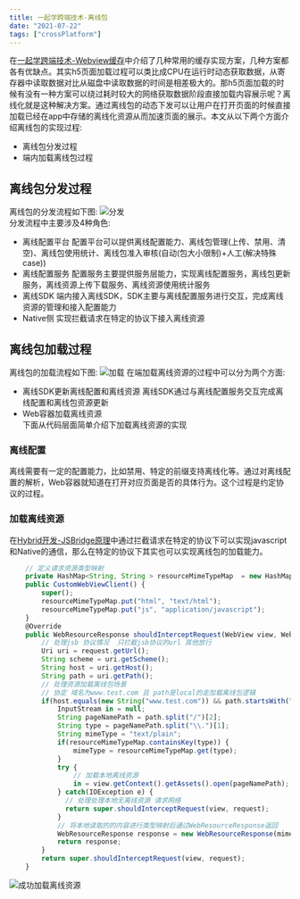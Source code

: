 ```yaml
---
title: 一起学跨端技术-离线包
date: "2021-07-22"
tags: ["crossPlatform"]
---
```


在[一起学跨端技术-Webview缓存](https://icantunderstand.github.io/blog/webview-store)中介绍了几种常用的缓存实现方案，几种方案都各有优缺点。其实h5页面加载过程可以类比成CPU在运行时动态获取数据，从寄存器中读取数据对比从磁盘中读取数据的时间是相差极大的。那h5页面加载的时候有没有一种方案可以绕过耗时较大的网络获取数据阶段直接加载内容展示呢？离线化就是这种解决方案。通过离线包的动态下发可以让用户在打开页面的时候直接加载已经在app中存储的离线化资源从而加速页面的展示。本文从以下两个方面介绍离线包的实现过程:
* 离线包分发过程
* 端内加载离线包过程

## 离线包分发过程
离线包的分发流程如下图:
![分发](/static/images/crossPlatformStatic/crossPlatformOffline/broadcast.png)  
分发流程中主要涉及4种角色:
* 离线配置平台 配置平台可以提供离线配置能力、离线包管理(上传、禁用、清空)、离线包使用统计、离线包准入审核(自动(包大小限制)+人工(解决特殊case))
* 离线配置服务 配置服务主要提供服务层能力，实现离线配置服务，离线包更新服务，离线资源上传下载服务、离线资源使用统计服务
* 离线SDK 端内接入离线SDK，SDK主要与离线配置服务进行交互，完成离线资源的管理和接入配置能力
* Native侧  实现拦截请求在特定的协议下接入离线资源
## 离线包加载过程
离线包的加载流程如下图: 
![加载](/static/images/crossPlatformStatic/crossPlatformOffline/load.png)
在端加载离线资源的过程中可以分为两个方面:
* 离线SDK更新离线配置和离线资源 离线SDK通过与离线配置服务交互完成离线配置和离线包资源更新
* Web容器加载离线资源  
下面从代码层面简单介绍下加载离线资源的实现

### 离线配置
离线需要有一定的配置能力，比如禁用、特定的前缀支持离线化等。通过对离线配置的解析，Web容器就知道在打开对应页面是否的具体行为。这个过程是约定协议的过程。
### 加载离线资源
在[Hybrid开发-JSBridge原理](https://icantunderstand.github.io/blog/jsbridge)中通过拦截请求在特定的协议下可以实现javascript和Native的通信，那么在特定的协议下其实也可以实现离线包的加载能力。

```javascript
    // 定义请求资源类型映射
    private HashMap<String, String > resourceMimeTypeMap  = new HashMap<String, String>();
    public CustomWebViewClient() {
        super();
        resourceMimeTypeMap.put("html", "text/html");
        resourceMimeTypeMap.put("js", "application/javascript");
    }
    @Override
    public WebResourceResponse shouldInterceptRequest(WebView view, WebResourceRequest request) {
        // 处理jsb 协议情况  只拦截jsb协议的url 其他放行
        Uri uri = request.getUrl();
        String scheme = uri.getScheme();
        String host = uri.getHost();
        String path = uri.getPath();
        // 处理资源加载离线包场景
        // 协定 域名为www.test.com 且 path是local的走加载离线包逻辑
        if(host.equals(new String("www.test.com")) && path.startsWith("/local")) {
            InputStream in = null;
            String pageNamePath = path.split("/")[2];
            String type = pageNamePath.split("\\.")[1];
            String mimeType = "text/plain";
            if(resourceMimeTypeMap.containsKey(type)) {
                mimeType = resourceMimeTypeMap.get(type);
            }
            try {
                // 加载本地离线资源
                in = view.getContext().getAssets().open(pageNamePath);
            } catch(IOException e) {
              // 处理处理本地无离线资源 请求网络
              return super.shouldInterceptRequest(view, request);
            }
            // 将本地读取的的内容进行类型映射后通过WebResourceResponse返回
            WebResourceResponse response = new WebResourceResponse(mimeType, "utf-8", in);
            return response;
        }
        return super.shouldInterceptRequest(view, request);
    }
```
![成功加载离线资源](/static/images/crossPlatformStatic/crossPlatformOffline/loadsuccess.png)
